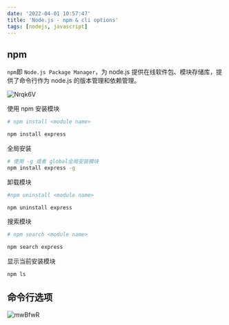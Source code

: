 ```yaml
---
date: '2022-04-01 10:57:47'
title: 'Node.js - npm & cli options'
tags: [nodejs, javascript]
---
```


## npm

`npm`即 `Node.js Package Manager`，为 node.js 提供在线软件包、模块存储库，提供了命令行作为 node.js 的版本管理和依赖管理。

![Nrqk6V](https://cdn.jsdelivr.net/gh/manonicu/pics@master/uPic/Nrqk6V.png)

使用 npm 安装模块

```bash
# npm install <module name>

npm install express
```

全局安装

```bash
# 使用 -g 或者 global全局安装模块
npm install express -g
```

卸载模块

```bash
#npm uninstall <module name>

npm uninstall express
```

搜索模块

```bash
# npm search <module name>

npm search express
```

显示当前安装模块

```bash
npm ls
```

## 命令行选项

![mwBfwR](https://cdn.jsdelivr.net/gh/manonicu/pics@master/uPic/mwBfwR.png)
